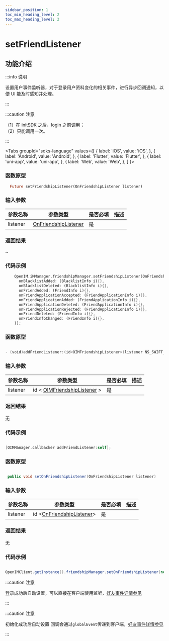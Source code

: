 ```yaml
---
sidebar_position: 1
toc_min_heading_level: 2
toc_max_heading_level: 2
---
```


# setFriendListener

## 功能介绍

:::info 说明

设置用户事件监听器，对于登录用户资料变化的相关事件，进行异步回调通知，以便 UI 能及时感知并处理。

:::

:::caution 注意

（1）在 initSDK 之后，login 之前调用；  
（2）只能调用一次。

:::

<Tabs
groupId="sdks-language"
values={[
{ label: 'iOS', value: 'iOS', },
{ label: 'Android', value: 'Android', },
{ label: 'Flutter', value: 'Flutter', },
{ label: 'uni-app', value: 'uni-app', },
{ label: 'Web', value: 'Web', },
]
}>

<TabItem value="Flutter">

### 函数原型

```dart
  Future setFriendshipListener(OnFriendshipListener listener)
```

### 输入参数

| 参数名称 | 参数类型                                                          | 是否必填 | 描述 |
| -------- | ----------------------------------------------------------------- | -------- | ---- |
| listener | [OnFriendshipListener](docs/sdks/listener/friendshipListener.mdx) | 是       |      |

### 返回结果

~

### 代码示例

```dart showLineNumbers
    OpenIM.iMManager.friendshipManager.setFriendshipListener(OnFriendshipListener(
      onBlacklistAdded: (BlacklistInfo i){},
      onBlacklistDeleted: (BlacklistInfo i){},
      onFriendAdded: (FriendInfo i){},
      onFriendApplicationAccepted: (FriendApplicationInfo i){},
      onFriendApplicationAdded: (FriendApplicationInfo i){},
      onFriendApplicationDeleted: (FriendApplicationInfo i){},
      onFriendApplicationRejected: (FriendApplicationInfo i){},
      onFriendDeleted: (FriendInfo i){},
      onFriendInfoChanged: (FriendInfo i){},
    ));
```

</TabItem>

<TabItem value="iOS">

### 函数原型

```swift

- (void)addFriendListener:(id<OIMFriendshipListener>)listener NS_SWIFT_NAME(addFriendListener(listener:));

```

### 输入参数

| 参数名称 | 参数类型                                                                  | 是否必填 | 描述 |
| -------- | ------------------------------------------------------------------------- | -------- | ---- |
| listener | id < [OIMFriendshipListener](docs/sdks/listener/friendshipListener.mdx) > | 是       |      |

### 返回结果

无

### 代码示例

```swift showLineNumbers

[OIMManager.callbacker addFriendListener:self];

```

</TabItem>

<TabItem value="Android">

### 函数原型

```Java

 public void setOnFriendshipListener(OnFriendshipListener listener)

```

### 输入参数

| 参数名称 | 参数类型                                                               | 是否必填 | 描述 |
| -------- | ---------------------------------------------------------------------- | -------- | ---- |
| listener | id <[OnFriendshipListener](docs/sdks/listener/friendshipListener.mdx)> | 是       |      |

### 返回结果

无

### 代码示例

```Java showLineNumbers

OpenIMClient.getInstance().friendshipManager.setOnFriendshipListener(new OnFriendshipListener{...} )

```

</TabItem>

<TabItem value="Web">

:::caution 注意

登录成功后自动设置，可以直接在客户端使用监听，[好友事件详情参见](docs/sdks/listener/friendshipListener.mdx)

:::

</TabItem>

<TabItem value="uni-app">

:::caution 注意

初始化成功后自动设置 回调会通过`globalEvent`传递到客户端，[好友事件详情参见](docs/sdks/listener/friendshipListener.mdx)

:::

</TabItem>

</Tabs>
